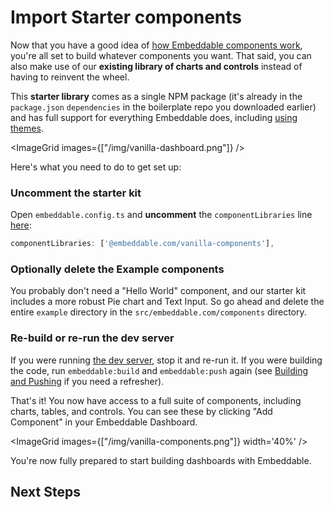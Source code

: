 # Import Starter components

Now that you have a good idea of [how Embeddable components work](/development/defining-components), you're all set to build whatever components you want. That said, you can also make use of our **existing library of charts and controls** instead of having to reinvent the wheel. 

This **starter library** comes as a single NPM package (it's already in the `package.json` `dependencies` in the boilerplate repo you downloaded earlier) and has full support for everything Embeddable does, including [using themes](./theme-components).

<ImageGrid images={["/img/vanilla-dashboard.png"]} />

Here's what you need to do to get set up:

<Steps>

### Uncomment the starter kit

Open `embeddable.config.ts` and **uncomment** the `componentLibraries` line [here](https://github.com/embeddable-hq/embeddable-boilerplate/blob/main/embeddable.config.ts):
```js
componentLibraries: ['@embeddable.com/vanilla-components'],
```

### Optionally delete the Example components

You probably don't need a "Hello World" component, and our starter kit includes a more robust Pie chart and Text Input. So go ahead and delete the entire `example` directory in the `src/embeddable.com/components` directory.


### Re-build or re-run the dev server

If you were running [the dev server](/development/local-environment), stop it and re-run it. If you were building the code, run `embeddable:build` and `embeddable:push` again (see [Building and Pushing](https://docs.embeddable.com/development/pushing-code#push-command) if you need a refresher).
</Steps>

That's it! You now have access to a full suite of components, including charts, tables, and controls. You can see these by clicking "Add Component" in your Embeddable Dashboard. 

<ImageGrid images={["/img/vanilla-components.png"]} width='40%' />

You're now fully prepared to start building dashboards with Embeddable.

## Next Steps

<CardGrid>
  <LinkCard title="Theme your components" href="./theme-components" icon=""/> 
  <LinkCard title="Connect your database" href="/data/connect-your-database" icon=""/> 
</CardGrid>